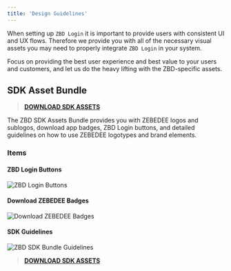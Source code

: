 ```yaml
---
title: 'Design Guidelines'
---
```


When setting up `ZBD Login` it is important to provide users with consistent UI and UX flows. Therefore we provide you with all of the necessary visual assets you may need to properly integrate `ZBD Login` in your system.

Focus on providing the best user experience and best value to your users and customers, and let us do the heavy lifting with the ZBD-specific assets.

## SDK Asset Bundle[​](#sdk-asset-bundle "Direct link to heading")

> **[DOWNLOAD SDK ASSETS](https://zeb.gg/sdk-assets)**

The ZBD SDK Assets Bundle provides you with ZEBEDEE logos and sublogos, download app badges, ZBD Login buttons, and detailed guidelines on how to use ZEBEDEE logotypes and brand elements.

### Items[​](#items "Direct link to heading")

#### ZBD Login Buttons[​](#zbd-login-buttons "Direct link to heading")

<Frame type="glass" caption="ZBD Login Buttons">
  <img src="https://docs.zebedee.io/img/oauth2/login.png" alt="ZBD Login Buttons" />
</Frame>
<br />

#### Download ZEBEDEE Badges[​](#download-zebedee-badges "Direct link to heading")

<Frame type="glass" caption="Download ZEBEDEE Badges">
  <img src="https://docs.zebedee.io/img/oauth2/badge.png" alt="Download ZEBEDEE Badges" />
</Frame>
<br />

#### SDK Guidelines[​](#sdk-guidelines "Direct link to heading")

<Frame type="glass" caption="ZBD SDK Bundle Guidelines">
  <img src="https://docs.zebedee.io/img/oauth2/specs.png" alt="ZBD SDK Bundle Guidelines" />
</Frame>
<br />

> **[DOWNLOAD SDK ASSETS](https://zeb.gg/sdk-assets)**